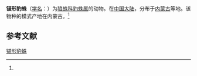 {{Speciesbox
| name = 锚形豹蛛
| status = 
| status_system = 
| image = 
| genus = Pardosa
| species = anchoroides
| authority = (Yu er Song, 1988)<ref name='id13847'>{{cite web| url =http://www.bioinfo.cn/db05/BjdwSpecies.php?action=view&id=13847| title =锚形豹蛛| work =《中国动物物种编目数据库》| publisher =中国科学院微生物研究所| author =中国科学院动物研究所| accessdate =2009-04-28| deadurl =yes| archiveurl =https://web.archive.org/web/20160305073307/http://www.bioinfo.cn/db05/BjdwSpecies.php?action=view&id=13847| archivedate =2016-03-05}}</ref>
}}

'''锚形豹蛛'''（[[学名|学名]]：{{lang|la|''Pardosa anchoroides''}}）为[[狼蛛科|狼蛛科]][[豹蛛属|豹蛛属]]的动物。在[[中国大陆|中国大陆]]，分布于[[内蒙古|内蒙古]]等地。该物种的模式产地在内蒙古。<ref name='id13847'/>

== 参考文献 ==
{{reflist}}

{{Wikispecies|Pardosa anchoroides}}
{{Taxonbar|from=Q2523653}}

[[Category:豹蛛属|锚形豹蛛]]


{{蜘蛛小作品}}